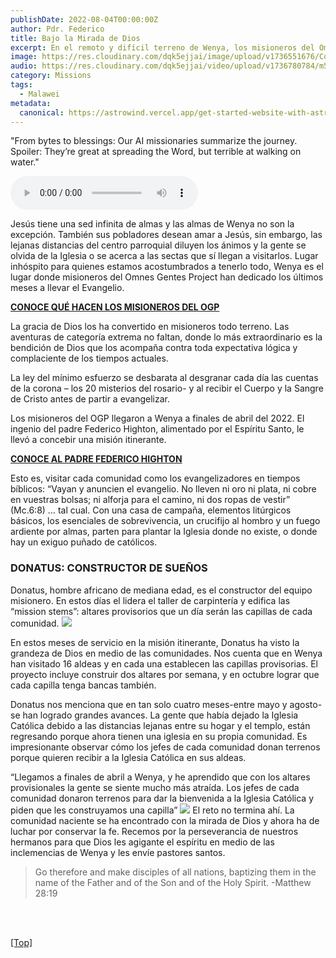 ```yaml
---
publishDate: 2022-08-04T00:00:00Z
author: Pdr. Federico
title: Bajo la Mirada de Dios
excerpt: En el remoto y difícil terreno de Wenya, los misioneros del Omnes Gentes Project, guiados por el padre Federico Highton, han llevado el Evangelio a comunidades olvidadas por la Iglesia. Con una misión itinerante, construyen altares y capillas provisorias, y han logrado que muchos regresen a la fe católica. Donatus, líder y carpintero del equipo, juega un papel crucial al edificar estos espacios de esperanza. A través de sacrificio y fe, el proyecto continúa extendiendo las manos de Cristo en un lugar donde las almas sedientas claman por su amor.
image: https://res.cloudinary.com/dqk5ejjai/image/upload/v1736551676/Construye-capilla01_wqi9un.jpg
audio: https://res.cloudinary.com/dqk5ejjai/video/upload/v1736780784/m5_es_t2r83b.wav
category: Missions
tags:
  - Malawei
metadata:
  canonical: https://astrowind.vercel.app/get-started-website-with-astro-tailwind-css
---
```



  <p class="audio-description">
    "From bytes to blessings: Our AI missionaries summarize the journey. Spoiler: They’re great at spreading the Word, but terrible at walking on water."
  </p>
  <audio controls>
    <source src={frontmatter.audio} type="audio/mpeg" />
    Your browser does not support the audio element.
  </audio>


Jesús tiene una sed infinita de almas y las almas de Wenya no son la excepción. También sus pobladores desean amar a Jesús, sin embargo, las lejanas distancias del centro parroquial diluyen los ánimos y la gente se olvida de la Iglesia o se acerca a las sectas que sí llegan a visitarlos.
Lugar inhóspito para quienes estamos acostumbrados a tenerlo todo, Wenya es el lugar donde misioneros del Omnes Gentes Project han dedicado los últimos meses a llevar el Evangelio.

[**CONOCE QUÉ HACEN LOS MISIONEROS DEL OGP**](/about)

La gracia de Dios los ha convertido en misioneros todo terreno. Las aventuras de categoría extrema no faltan, donde lo más extraordinario es la bendición de Dios que los acompaña contra toda expectativa lógica y complaciente de los tiempos actuales.

La ley del mínimo esfuerzo se desbarata al desgranar cada día las cuentas de la corona – los 20 misterios del rosario- y al recibir el Cuerpo y la Sangre de Cristo antes de partir a evangelizar.

Los misioneros del OGP llegaron a Wenya a finales de abril del 2022. El ingenio del padre Federico Highton, alimentado por el Espíritu Santo, le llevó a concebir una misión itinerante.

[**CONOCE AL PADRE FEDERICO HIGHTON**]()

Esto es, visitar cada comunidad como los evangelizadores en tiempos bíblicos: “Vayan y anuncien el evangelio. No lleven ni oro ni plata, ni cobre en vuestras bolsas; ni alforja para el camino, ni dos ropas de vestir” (Mc.6:8) … tal cual. Con una casa de campaña, elementos litúrgicos básicos, los esenciales de sobrevivencia, un crucifijo al hombro y un fuego ardiente por almas, parten para plantar la Iglesia donde no existe, o donde hay un exiguo puñado de católicos.

### DONATUS: CONSTRUCTOR DE SUEÑOS

Donatus, hombre africano de mediana edad, es el constructor del equipo misionero. En estos días el lidera el taller de carpintería y edifica las “mission stems”: altares provisorios que un día serán las capillas de cada comunidad.
![](https://res.cloudinary.com/dqk5ejjai/image/upload/v1736551565/Construye-capillas02_k92wqd.jpg)


En estos meses de servicio en la misión itinerante, Donatus ha visto la grandeza de Dios en medio de las comunidades. Nos cuenta que en Wenya han visitado 16 aldeas y en cada una establecen las capillas provisorias. El proyecto incluye construir dos altares por semana, y en octubre lograr que cada capilla tenga bancas también.

Donatus nos menciona que en tan solo cuatro meses-entre mayo y agosto- se han logrado grandes avances. La gente que había dejado la Iglesia Católica debido a las distancias lejanas entre su hogar y el templo, están regresando porque ahora tienen una iglesia en su propia comunidad.
Es impresionante observar cómo los jefes de cada comunidad donan terrenos porque quieren recibir a la Iglesia Católica en sus aldeas.

“Llegamos a finales de abril a Wenya, y he aprendido que con los altares provisionales la gente se siente mucho más atraída. Los jefes de cada comunidad donaron terrenos para dar la bienvenida a la Iglesia Católica y piden que les construyamos una capilla”
![](https://res.cloudinary.com/dqk5ejjai/image/upload/v1736551565/Construye-capillas02_k92wqd.jpg)
El reto no termina ahí. La comunidad naciente se ha encontrado con la mirada de Dios y ahora ha de luchar por conservar la fe. Recemos por la perseverancia de nuestros hermanos para que Dios les agigante el espíritu en medio de las inclemencias de Wenya y les envíe pastores santos.

> Go therefore and make disciples of all nations, baptizing them in the name of the Father and of the Son and of the Holy Spirit.    -Matthew 28:19
<br/>
<YouTube id="cATAkDuMrLw" />
<br/>
<Hero2
    tagline="¡Tu ayuda vale mucho para nosotros y ellos!<br><br>Dios bendiga tu generosidad<br>"
    actions={[
      { variant: 'primary', 
        text: 'Donacion', 
        href: 'https://donorbox.org/omnesgentesproject',
        icon: 'tabler:heart'},
    ]}
    image={{
      src: 'https://res.cloudinary.com/dqk5ejjai/image/upload/v1736551623/IMG_1380_cpbvd9.jpg',
      alt: 'Donation',
    }}
  />

[[Top]](#top)
